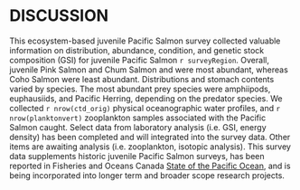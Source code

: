 # DISCUSSION

This ecosystem-based juvenile Pacific Salmon survey collected valuable information on distribution, abundance, condition, and genetic stock composition (GSI) for juvenile Pacific Salmon `r surveyRegion`. Overall, juvenile Pink Salmon and Chum Salmon and were most abundant, whereas Coho Salmon were least abundant. Distributions and stomach contents varied by species. The most abundant prey species were amphiipods, euphausiids, and Pacific Herring, depending on the predator species. We collected `r nrow(ctd_orig)` physical oceanographic water profiles, and `r nrow(planktonvert)` zooplankton samples associated with the Pacific Salmon caught. Select data from laboratory analysis (i.e. GSI, energy density) has been completed and will integrated into the survey data. Other items are awaiting analysis (i.e. zooplankton, isotopic analysis). This survey data supplements historic juvenile Pacific Salmon surveys, has been reported in Fisheries and Oceans Canada [State of the Pacific Ocean](https://dfo-mpo.gc.ca/oceans/publications/index-eng.html#soto-pac-tech), and is being incorporated into longer term and broader scope research projects. 
